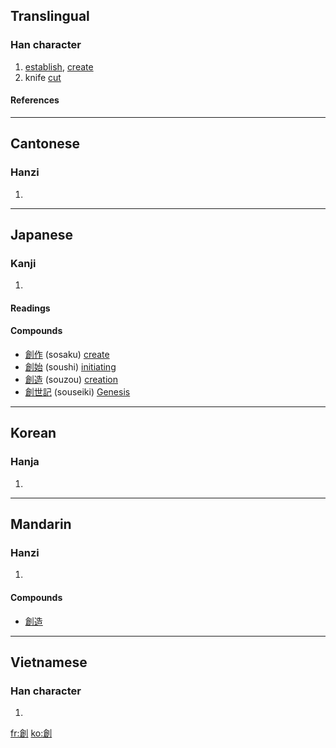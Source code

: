 {{see|创|剙}}

==Translingual==
===Han character===
{{Han char|rn=18|rad=刀|as=10|sn=12|four=8260<sub>0</sub>|canj=人口中弓 (ORLN)}}
# [[establish]], [[create]]
# knife [[cut]]
====References====
{{Han ref|kx=0143.020|dkj=02127|dj=0323.110|hdz=10350.150|uh=5275|ud=21109|bh=B3D0|bd=46032}}
----
==Cantonese==
===Hanzi===
{{yue-hanzi|jyut=|y=chong3}}
# {{defn|Cantonese}}
----
==Japanese==
===Kanji===
{{ja-kanji|grade=6|rs=刀10}}
# {{defn|Japanese}} 
====Readings====
{{ja-readings|on=[[そう]] (sō)|kun=[[きず]] (kizu), [[はじめる]] (hajimeru)}}

====Compounds====
*[[創作]] (sosaku) [[create]]
*[[創始]] (soushi) [[initiating]]
*[[創造]] (souzou) [[creation]]
*[[創世記]] (souseiki) [[Genesis]]  
----
==Korean==
===Hanja===
{{ko-hanja|hangeul=[[창]]|rv=chang|mr=ch'ang}}
# {{defn|Korean}}
----
==Mandarin==
===Hanzi===
{{cmn-hanzi|sim=创|pin=[[chuàng]] ([[chuang4]])|wg=ch'uang<sup>4</sup>}}
# {{defn|Mandarin}}
====Compounds====
* [[創造]]
----

==Vietnamese==
===Han character===
{{vi-hantu|[[sáng]]}}
# {{defn|Vietnamese}}

[[fr:創]]
[[ko:創]]